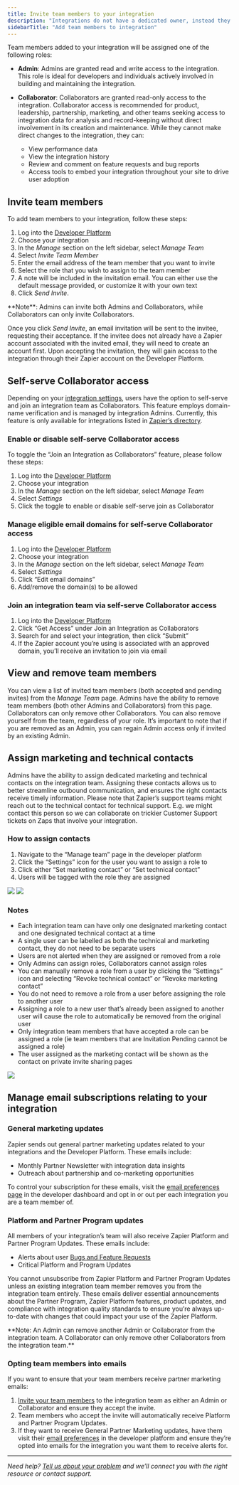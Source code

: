 ```yaml
---
title: Invite team members to your integration
description: "Integrations do not have a dedicated owner, instead they are managed by a team that can be modified as needed. Add team members to your integration to collaborate, contribute, and view analytics data for your integration on the Developer Platform. Your integration team can have up to 200 team members, regardless of whether your integration is Private or Public."
sidebarTitle: "Add team members to integration"
---
```

Team members added to your integration will be assigned one of the following roles:

*   **Admin**: Admins are granted read and write access to the integration. This role is ideal for developers and individuals actively involved in building and maintaining the integration.

*   **Collaborator**: Collaborators are granted read-only access to the integration. Collaborator access is recommended for product, leadership, partnership, marketing, and other teams seeking access to integration data for analysis and record-keeping without direct involvement in its creation and maintenance. While they cannot make direct changes to the integration, they can:

    *   View performance data
    *   View the integration history
    *   Review and comment on feature requests and bug reports
    *   Access tools to embed your integration throughout your site to drive user adoption

## Invite team members

To add team members to your integration, follow these steps:

1.  Log into the [Developer Platform](https://zapier.com/app/developer)
2.  Choose your integration
3.  In the _Manage_ section on the left sidebar, select _Manage Team_
4.  Select _Invite Team Member_
5.  Enter the email address of the team member that you want to invite
6.  Select the role that you wish to assign to the team member
7.  A note will be included in the invitation email. You can either use the default message provided, or customize it with your own text
8.  Click _Send Invite_.

<Info>
**Note**: Admins can invite both Admins and Collaborators, while Collaborators can only invite Collaborators.
</Info>

Once you click _Send Invite_, an email invitation will be sent to the invitee, requesting their acceptance. If the invitee does not already have a Zapier account associated with the invited email, they will need to create an account first. Upon accepting the invitation, they will gain access to the integration through their Zapier account on the Developer Platform.

## Self-serve Collaborator access

Depending on your [integration settings](https://cdn.zappy.app/b2637f3ad910c36c4e8c8224c349beee.png), users have the option to self-serve and join an integration team as Collaborators. This feature employs domain-name verification and is managed by integration Admins. Currently, this feature is only available for integrations listed in [Zapier’s directory](https://zapier.com/apps).

### Enable or disable self-serve Collaborator access

To toggle the “Join an Integration as Collaborators” feature, please follow these steps:

1.  Log into the [Developer Platform](https://zapier.com/app/developer)
2.  Choose your integration
3.  In the _Manage_ section on the left sidebar, select _Manage Team_
4.  Select _Settings_
5.  Click the toggle to enable or disable self-serve join as Collaborator

### Manage eligible email domains for self-serve Collaborator access

1.  Log into the [Developer Platform](https://zapier.com/app/developer)
2.  Choose your integration
3.  In the _Manage_ section on the left sidebar, select _Manage Team_
4.  Select _Settings_
5.  Click “Edit email domains”
6.  Add/remove the domain(s) to be allowed

### Join an integration team via self-serve Collaborator access

1.  Log into the [Developer Platform](https://zapier.com/app/developer)
2.  Click “Get Access” under Join an Integration as Collaborators
3.  Search for and select your integration, then click “Submit”
4.  If the Zapier account you’re using is associated with an approved domain, you’ll receive an invitation to join via email

## View and remove team members

You can view a list of invited team members (both accepted and pending invites) from the _Manage Team_ page. Admins have the ability to remove team members (both other Admins and Collaborators) from this page. Collaborators can only remove other Collaborators. You can also remove yourself from the team, regardless of your role. It’s important to note that if you are removed as an Admin, you can regain Admin access only if invited by an existing Admin.

## Assign marketing and technical contacts

Admins have the ability to assign dedicated marketing and technical contacts on the integration team. Assigning these contacts allows us to better streamline outbound communication, and ensures the right contacts receive timely information. Please note that Zapier’s support teams might reach out to the technical contact for technical support. E.g. we might contact this person so we can collaborate on trickier Customer Support tickets on Zaps that involve your integration.

### How to assign contacts

1.  Navigate to the “Manage team” page in the developer platform
2.  Click the “Settings” icon for the user you want to assign a role to
3.  Click either “Set marketing contact” or “Set technical contact”
4.  Users will be tagged with the role they are assigned
<Frame>
  <img src="/images/6e7b628f49cccb820ea693b224619da8.png"/>
</Frame>
<Frame>
  <img src="/images/473075ad407c94a93cbccd1504173268.png"/>
</Frame>

### Notes

*   Each integration team can have only one designated marketing contact and one designated technical contact at a time
*   A single user can be labelled as both the technical and marketing contact, they do not need to be separate users
*   Users are not alerted when they are assigned or removed from a role
*   Only Admins can assign roles, Collaborators cannot assign roles
*   You can manually remove a role from a user by clicking the “Settings” icon and selecting “Revoke technical contact” or “Revoke marketing contact”
*   You do not need to remove a role from a user before assigning the role to another user
*   Assigning a role to a new user that’s already been assigned to another user will cause the role to automatically be removed from the original user
*   Only integration team members that have accepted a role can be assigned a role (ie team members that are Invitation Pending cannot be assigned a role)
*   The user assigned as the marketing contact will be shown as the contact on private invite sharing pages
<Frame>
  <img src="/images/defb445b2a2807fd2c6d0e45dde346b5.png"/>
</Frame>

## Manage email subscriptions relating to your integration

### General marketing updates

Zapier sends out general partner marketing updates related to your integrations and the Developer Platform. These emails include:

*   Monthly Partner Newsletter with integration data insights
*   Outreach about partnership and co-marketing opportunities

To control your subscription for these emails, visit the [email preferences page](https://developer.zapier.com/partner-settings/email) in the developer dashboard and opt in or out per each integration you are a team member of.

### Platform and Partner Program updates

All members of your integration’s team will also receive Zapier Platform and Partner Program Updates. These emails include:

*   Alerts about user [Bugs and Feature Requests](/platform/manage/integration-insights)
*   Critical Platform and Program Updates

You cannot unsubscribe from Zapier Platform and Partner Program Updates unless an existing integration team member removes you from the integration team entirely. These emails deliver essential announcements about the Partner Program, Zapier Platform features, product updates, and compliance with integration quality standards to ensure you’re always up-to-date with changes that could impact your use of the Zapier Platform.

<Info>
    **Note: An Admin can remove another Admin or Collaborator from the integration team. A Collaborator can only remove other Collaborators from the integration team.**
</Info>

### Opting team members into emails

If you want to ensure that your team members receive partner marketing emails:

1.  [Invite your team members](/platform/manage/add-team) to the integration team as either an Admin or Collaborator and ensure they accept the invite.
2.  Team members who accept the invite will automatically receive Platform and Partner Program Updates.
3.  If they want to receive General Partner Marketing updates, have them visit their [email preferences](https://developer.zapier.com/partner-settings/email) in the developer platform and ensure they’re opted into emails for the integration you want them to receive alerts for.

- - -

_Need help? [Tell us about your problem](https://developer.zapier.com/contact) and we’ll connect you with the right resource or contact support._
